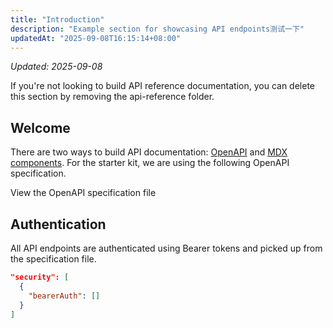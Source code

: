 ```yaml
---
title: "Introduction"
description: "Example section for showcasing API endpoints测试一下"
updatedAt: "2025-09-08T16:15:14+08:00"
---
```

<!-- UPDATED_AT -->
_Updated: 2025-09-08_

<Note>
  If you're not looking to build API reference documentation, you can delete
  this section by removing the api-reference folder.
</Note>

## Welcome

There are two ways to build API documentation: [OpenAPI](https://aitoearn.com/docs/api-playground/openapi/setup) and [MDX components](https://aitoearn.com/docs/api-playground/mdx/configuration). For the starter kit, we are using the following OpenAPI specification.

<Card title="Plant Store Endpoints" icon="leaf" href="https://github.com/aitoearn/starter/blob/main/api-reference/openapi.json">
  View the OpenAPI specification file
</Card>

## Authentication

All API endpoints are authenticated using Bearer tokens and picked up from the specification file.

```json
"security": [
  {
    "bearerAuth": []
  }
]
```